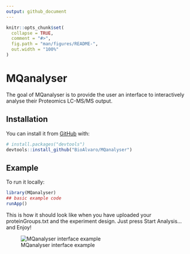 ```yaml
---
output: github_document
---
```


<!-- README.md is generated from README.Rmd. Please edit that file -->

```r
knitr::opts_chunk$set(
  collapse = TRUE,
  comment = "#>",
  fig.path = "man/figures/README-",
  out.width = "100%"
)
```

# MQanalyser

<!-- badges: start -->
<!-- badges: end -->

The goal of MQanalyser is to provide the user an interface to interactively analyse their
Proteomics LC-MS/MS output. 

## Installation



You can install it from [GitHub](https://github.com/) with:

``` r
# install.packages("devtools")
devtools::install_github("BioAlvaro/MQanalyser")
```
## Example

To run it locally:

```r
library(MQanalyser)
## basic example code
runApp()
```

This is how it should look like when you have uploaded your proteinGroups.txt and
the experiment design. Just press Start Analysis...
and Enjoy!

![MQanalyser interface example](https://user-images.githubusercontent.com/71273913/116370048-4e327100-a80a-11eb-9452-9fc29a38c6c6.png)


